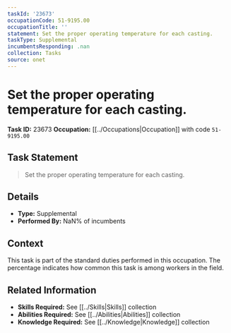 ```yaml
---
taskId: '23673'
occupationCode: 51-9195.00
occupationTitle: ''
statement: Set the proper operating temperature for each casting.
taskType: Supplemental
incumbentsResponding: .nan
collection: Tasks
source: onet
---
```

# Set the proper operating temperature for each casting.

**Task ID:** 23673
**Occupation:** [[../Occupations|Occupation]] with code `51-9195.00`

## Task Statement

> Set the proper operating temperature for each casting.

## Details

- **Type:** Supplemental
- **Performed By:** NaN% of incumbents

## Context

This task is part of the standard duties performed in this occupation. The percentage indicates how common this task is among workers in the field.

## Related Information

- **Skills Required:** See [[../Skills|Skills]] collection
- **Abilities Required:** See [[../Abilities|Abilities]] collection
- **Knowledge Required:** See [[../Knowledge|Knowledge]] collection
